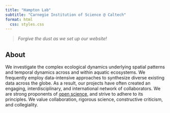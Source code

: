 ```yaml
---
title: "Hampton Lab"
subtitle: "Carnegie Institution of Science @ Caltech"
format: html
  css: styles.css
---
```



 > _Forgive the dust as we set up our website!_ 
 
## About

We investigate the complex ecological dynamics underlying spatial patterns and temporal dynamics across and within aquatic ecosystems. We frequently employ data-intensive approaches to synthesize diverse existing data across the globe. As a result, our projects have often created an engaging, interdisciplinary, and international network of collaborators. We are strong proponents of [open science](https://esajournals.onlinelibrary.wiley.com/doi/full/10.1890/ES14-00402.1), and strive to adhere to its principles. We value collaboration, rigorous science, constructive criticism, and collegiality.
